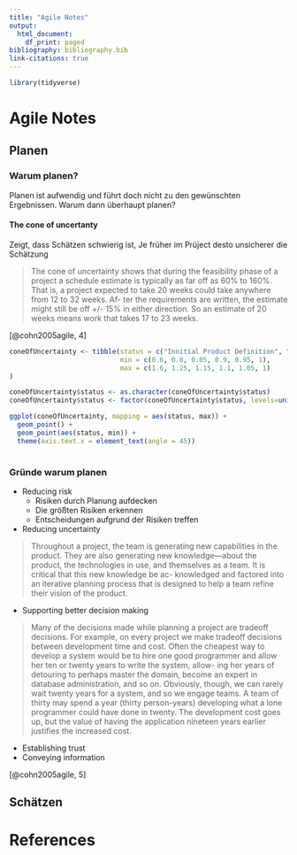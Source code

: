 ```yaml
---
title: "Agile Notes"
output:
  html_document:
    df_print: paged
bibliography: bibliography.bib
link-citations: true
---
```


```r

library(tidyverse)

```



# Agile Notes

## Planen
### Warum planen?
<!-- TODO Investition und Finanzierung Fachbuch: Wann ist eine Investition rentabel? -->
Planen ist aufwendig und führt doch nicht zu den gewünschten Ergebnissen. Warum dann überhaupt planen?

#### The cone of uncertanty
Zeigt, dass Schätzen schwierig ist, Je früher im Prüject desto unsicherer die Schätzung

>The cone of uncertainty shows that during the feasibility phase of
a project a schedule estimate is typically as far off as 60% to 160%. That is, a
project expected to take 20 weeks could take anywhere from 12 to 32 weeks. Af-
ter the requirements are written, the estimate might still be off +/- 15% in either
direction. So an estimate of 20 weeks means work that takes 17 to 23 weeks. 


[@cohn2005agile, 4]


```r
coneOfUncertainty <- tibble(status = c("Innitial Product Definition", "Approved Product Definition", "Requirement Specification", "Product Design Specification", "Detailed Design Specification", "Accepted Software"),
                            min = c(0.6, 0.8, 0.85, 0.9, 0.95, 1),
                            max = c(1.6, 1.25, 1.15, 1.1, 1.05, 1)
)

coneOfUncertainty$status <- as.character(coneOfUncertainty$status)
coneOfUncertainty$status <- factor(coneOfUncertainty$status, levels=unique(coneOfUncertainty$status))

ggplot(coneOfUncertainty, mapping = aes(status, max)) +
  geom_point() +
  geom_point(aes(status, min)) +
  theme(axis.text.x = element_text(angle = 45)) 
  
```

### Gründe warum planen
* Reducing risk
  - Risiken durch Planung aufdecken
  - Die größten Risiken erkennen
  - Entscheidungen aufgrund der Risiken treffen
* Reducing uncertainty

> Throughout a project, the team is generating new capabilities in the product. They are also generating new knowledge—about the product, the technologies in use, and themselves as a team. It is critical that this new knowledge be ac- knowledged and factored into an iterative planning process that is designed to help a team refine their vision of the product.

* Supporting better decision making

> Many of the decisions made while planning a project are tradeoff decisions. For example, on every project we make tradeoff decisions between development time and cost. Often the cheapest way to develop a system would be to hire one good programmer and allow her ten or twenty years to write the system, allow- ing her years of detouring to perhaps master the domain, become an expert in database administration, and so on. Obviously, though, we can rarely wait twenty years for a system, and so we engage teams. A team of thirty may spend a year (thirty person-years) developing what a lone programmer could have done in twenty. The development cost goes up, but the value of having the application nineteen years earlier justifies the increased cost.

* Establishing trust
* Conveying information

[@cohn2005agile, 5]

## Schätzen

# References
